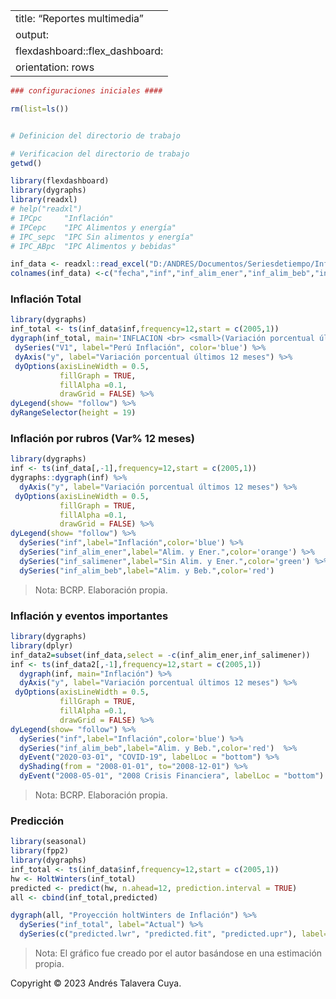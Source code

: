 
---
title: "Reportes multimedia"
output:
  flexdashboard::flex_dashboard:
    orientation: rows
---

```r

### configuraciones iniciales ####

rm(list=ls())


# Definicion del directorio de trabajo

# Verificacion del directorio de trabajo
getwd()

library(flexdashboard)
library(dygraphs)
library(readxl)
# help("readxl")
# IPCpc     "Inflación"
# IPCepc    "IPC Alimentos y energía"
# IPC_sepc  "IPC Sin alimentos y energía"
# IPC_ABpc  "IPC Alimentos y bebidas"

inf_data <- readxl::read_excel("D:/ANDRES/Documentos/Seriesdetiempo/Inflacion.xlsx", col_type=c("date","numeric","numeric","numeric","numeric"))
colnames(inf_data) <-c("fecha","inf","inf_alim_ener","inf_alim_beb","inf_salimener")

```

### Inflación Total

```r
library(dygraphs)
inf_total <- ts(inf_data$inf,frequency=12,start = c(2005,1))
dygraph(inf_total, main='INFLACION <br> <small>(Variación porcentual últimos 12 meses)</small>') %>% 
 dySeries("V1", label="Perú Inflación", color='blue') %>% 
 dyAxis("y", label="Variación porcentual últimos 12 meses") %>% 
 dyOptions(axisLineWidth = 0.5,
           fillGraph = TRUE,
           fillAlpha =0.1,
           drawGrid = FALSE) %>% 
dyLegend(show= "follow") %>% 
dyRangeSelector(height = 19)  

```


### Inflación por rubros (Var% 12 meses)
```r

library(dygraphs)
inf <- ts(inf_data[,-1],frequency=12,start = c(2005,1))
dygraphs::dygraph(inf) %>% 
  dyAxis("y", label="Variación porcentual últimos 12 meses") %>% 
 dyOptions(axisLineWidth = 0.5,
           fillGraph = TRUE,
           fillAlpha =0.1,
           drawGrid = FALSE) %>% 
dyLegend(show= "follow") %>% 
  dySeries("inf",label="Inflación",color='blue') %>% 
  dySeries("inf_alim_ener",label="Alim. y Ener.",color='orange') %>%
  dySeries("inf_salimener",label="Sin Alim. y Ener.",color='green') %>% 
  dySeries("inf_alim_beb",label="Alim. y Beb.",color='red') 
```
> Nota: BCRP. Elaboración propia.


### Inflación y eventos importantes
```r
library(dygraphs)
library(dplyr)
inf_data2=subset(inf_data,select = -c(inf_alim_ener,inf_salimener))
inf <- ts(inf_data2[,-1],frequency=12,start = c(2005,1))
  dygraph(inf, main="Inflación") %>% 
  dyAxis("y", label="Variación porcentual últimos 12 meses") %>% 
 dyOptions(axisLineWidth = 0.5,
           fillGraph = TRUE,
           fillAlpha =0.1,
           drawGrid = FALSE) %>% 
dyLegend(show= "follow") %>% 
  dySeries("inf",label="Inflación",color='blue') %>% 
  dySeries("inf_alim_beb",label="Alim. y Beb.",color='red')  %>%
  dyEvent("2020-03-01", "COVID-19", labelLoc = "bottom") %>% 
  dyShading(from = "2008-01-01", to="2008-12-01") %>% 
  dyEvent("2008-05-01", "2008 Crisis Financiera", labelLoc = "bottom")  
```
> Nota: BCRP. Elaboración propia.

### Predicción

``` r
library(seasonal)
library(fpp2)
library(dygraphs)
inf_total <- ts(inf_data$inf,frequency=12,start = c(2005,1))
hw <- HoltWinters(inf_total)
predicted <- predict(hw, n.ahead=12, prediction.interval = TRUE)
all <- cbind(inf_total,predicted)

dygraph(all, "Proyección holtWinters de Inflación") %>% 
  dySeries("inf_total", label="Actual") %>% 
  dySeries(c("predicted.lwr", "predicted.fit", "predicted.upr"), label="Predicted")

```
> Nota: El gráfico fue creado por el autor basándose en una estimación propia.

<footer>
  Copyright © 2023 Andrés Talavera Cuya.
</footer>
